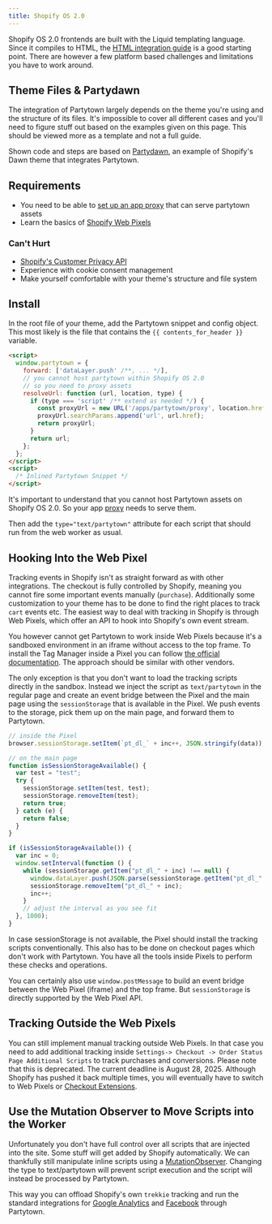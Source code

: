 ```yaml
---
title: Shopify OS 2.0
---
```


Shopify OS 2.0 frontends are built with the Liquid templating language. Since it compiles to HTML, the [HTML integration guide](./html) is a good starting point. There are however a few platform based challenges and limitations you have to work around.

## Theme Files & Partydawn

The integration of Partytown largely depends on the theme you're using and the structure of its files. It's impossible to cover all different cases and you'll need to figure stuff out based on the examples given on this page. This should be viewed more as a template and not a full guide.

Shown code and steps are based on [Partydawn](https://github.com/j0Shi82/shopify-partydawn), an example of Shopify's Dawn theme that integrates Partytown.

## Requirements

- You need to be able to [set up an app proxy](https://github.com/edlaver/cloudflare-worker-partytown-shopify-app-proxy/tree/main) that can serve partytown assets
- Learn the basics of [Shopify Web Pixels](https://shopify.dev/docs/apps/marketing/pixels)

### Can't Hurt

- [Shopify's Customer Privacy API](https://shopify.dev/docs/api/consent-tracking)
- Experience with cookie consent management
- Make yourself comfortable with your theme's structure and file system

## Install

In the root file of your theme, add the Partytown snippet and config object. This most likely is the file that contains the `{{ contents_for_header }}` variable.

```html
<script>
  window.partytown = {
    forward: ['dataLayer.push' /**, ... */],
    // you cannot host partytown within Shopify OS 2.0
    // so you need to proxy assets
    resolveUrl: function (url, location, type) {
      if (type === 'script' /** extend as needed */) {
        const proxyUrl = new URL('/apps/partytown/proxy', location.href);
        proxyUrl.searchParams.append('url', url.href);
        return proxyUrl;
      }
      return url;
    };
  };
</script>
<script>
  /* Inlined Partytown Snippet */
</script>
```

It's important to understand that you cannot host Partytown assets on Shopify OS 2.0. So your app [proxy](./proxying-requests) needs to serve them.

Then add the `type="text/partytown"` attribute for each script that should run from the web worker as usual.

## Hooking Into the Web Pixel

Tracking events in Shopify isn't as straight forward as with other integrations. The checkout is fully controlled by Shopify, meaning you cannot fire some important events manually (`purchase`). Additionally some customization to your theme has to be done to find the right places to track `cart` events etc. The easiest way to deal with tracking in Shopify is through Web Pixels, which offer an API to hook into Shopify's own event stream.

You however cannot get Partytown to work inside Web Pixels because it's a sandboxed environment in an iframe without access to the top frame. To install the Tag Manager inside a Pixel you can follow [the official documentation](https://help.shopify.com/en/manual/promoting-marketing/pixels/custom-pixels/gtm-tutorial). The approach should be similar with other vendors.

The only exception is that you don't want to load the tracking scripts directly in the sandbox. Instead we inject the script as `text/partytown` in the regular page and create an event bridge between the Pixel and the main page using the `sessionStorage` that is available in the Pixel. We push events to the storage, pick them up on the main page, and forward them to Partytown.

```js
// inside the Pixel
browser.sessionStorage.setItem(`pt_dl_` + inc++, JSON.stringify(data));

// on the main page
function isSessionStorageAvailable() {
  var test = "test";
  try {
    sessionStorage.setItem(test, test);
    sessionStorage.removeItem(test);
    return true;
  } catch (e) {
    return false;
  }
}

if (isSessionStorageAvailable()) {
  var inc = 0;
  window.setInterval(function () {
    while (sessionStorage.getItem("pt_dl_" + inc) !== null) {
      window.dataLayer.push(JSON.parse(sessionStorage.getItem("pt_dl_" + inc)));
      sessionStorage.removeItem("pt_dl_" + inc);
      inc++;
    }
    // adjust the interval as you see fit
  }, 1000);
}
```

In case sessionStorage is not available, the Pixel should install the tracking scripts conventionally. This also has to be done on checkout pages which don't work with Partytown. You have all the tools inside Pixels to perform these checks and operations.

You can certainly also use `window.postMessage` to build an event bridge between the Web Pixel (iframe) and the top frame. But `sessionStorage` is directly supported by the Web Pixel API.

## Tracking Outside the Web Pixels

You can still implement manual tracking outside Web Pixels. In that case you need to add additional tracking inside `Settings-> Checkout -> Order Status Page Additional Scripts` to track purchases and conversions. Please note that this is deprecated. The current deadline is August 28, 2025. Although Shopify has pushed it back multiple times, you will eventually have to switch to Web Pixels or [Checkout Extensions](https://shopify.dev/docs/api/checkout-extensions).

## Use the Mutation Observer to Move Scripts into the Worker

Unfortunately you don't have full control over all scripts that are injected into the site. Some stuff will get added by Shopify automatically. We can thankfully still manipulate inline scripts using a [MutationObserver](https://developer.mozilla.org/en-US/docs/Web/API/MutationObserver). Changing the type to text/partytown will prevent script execution and the script will instead be processed by Partytown.

This way you can offload Shopify's own `trekkie` tracking and run the standard integrations for [Google Analytics](https://help.shopify.com/en/manual/reports-and-analytics/google-analytics/google-analytics-setup) and [Facebook](https://help.shopify.com/en/manual/promoting-marketing/analyze-marketing/meta-pixel) through Partytown.
